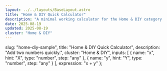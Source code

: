 ```yaml
---
layout: ../../layouts/BaseLayout.astro
title: "Home & DIY Quick Calculator"
description: "A minimal working calculator for the Home & DIY category."
date: 2025-08-19
updated: 2025-08-19
cluster: "Home & DIY"
---
```



  slug: "home-diy-sample",
  title: "Home & DIY Quick Calculator",
  description: "Add two numbers quickly.",
  cluster: "Home & DIY",
  inputs: [
    { name: "x", hint: "X", type: "number", step: "any" },
    { name: "y", hint: "Y", type: "number", step: "any" }
  ],
  expression: "x + y"
};

<Calculator schema={schema} />

